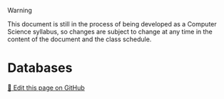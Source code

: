 > [!WARNING]
> This document is still in the process of being developed as a Computer Science syllabus, so changes are subject to change at any time in the content of the document and the class schedule.

# Databases

<a href="https://github.com/TaiChi112/ChiChiProf/blob/main/docs/blog/computer_science/DB.mdx" target="_blank" class="editLink_e1cfa">📝 Edit this page on GitHub</a>